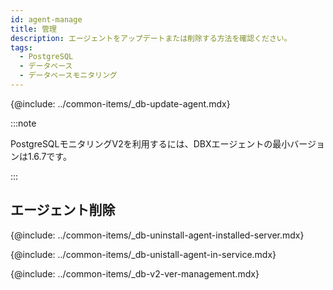 ```yaml
---
id: agent-manage
title: 管理
description: エージェントをアップデートまたは削除する方法を確認ください。
tags:
  - PostgreSQL
  - データベース
  - データベースモニタリング
---
```



<Note product='PostgreSQL' link='../postgresql-v1/agent-manage' />

<!-- 에이전트 업데이트 -->

{@include: ../common-items/_db-update-agent.mdx}

:::note

PostgreSQLモニタリングV2を利用するには、DBXエージェントの最小バージョンは1.6.7です。

:::

## エージェント削除

<!-- 에이전트 설치 서버에서 삭제하기 -->

{@include: ../common-items/_db-uninstall-agent-installed-server.mdx}

<!-- 서비스 화면에서 삭제하기 -->

{@include: ../common-items/_db-unistall-agent-in-service.mdx}

<!--v2 이전 서비스 화면 이용하기-->

{@include: ../common-items/_db-v2-ver-management.mdx}
